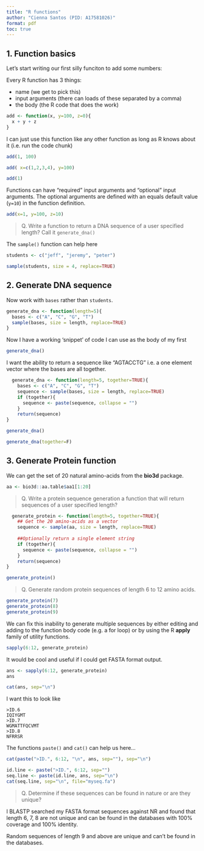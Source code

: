```yaml
---
title: "R functions"
author: "Cienna Santos (PID: A17581026)"
format: pdf
toc: true
---
```


## 1. Function basics

Let's start writing our first silly funciton to add some numbers:

Every R function has 3 things:

- name (we get to pick this)
- input arguments (there can loads of these separated by a comma)
- the body (the R code that does the work)

```r
add <- function(x, y=100, z=0){
  x + y + z
}
```

I can just use this function like any other function as long as R knows about it (i.e. run the code chunk)

```r
add(1, 100)
```

```r
add( x=c(1,2,3,4), y=100)
```


```r
add(1)
```

Functions can have "required" input arguments and "optional" input arguments. The optional arguments are defined with an equals default value (`y=10`) in the function definition.

```r
add(x=1, y=100, z=10)
```

> Q. Write a function to return a DNA sequence of a user specified length? Call it `generate_dna()`

The `sample()` function can help here
```r
students <- c("jeff", "jeremy", "peter")

sample(students, size = 4, replace=TRUE)
```

## 2. Generate DNA sequence

Now work with `bases` rather than `students`.

```r
generate_dna <- function(length=5){
  bases <- c("A", "C", "G", "T")
  sample(bases, size = length, replace=TRUE)
}
```

Now I have a working 'snippet' of code I can use as the body of my first 

```r
generate_dna()
```

I want the ability to return a sequence like "AGTACCTG" i.e. a one element vector where the bases are all together.

```r
  generate_dna <- function(length=5, together=TRUE){
    bases <- c("A", "C", "G", "T")
    sequence <- sample(bases, size = length, replace=TRUE)
    if (together){
      sequence <- paste(sequence, collapse = "")
    }
    return(sequence)
}
```

```r
generate_dna()
```

```r
generate_dna(together=F)
```

## 3. Generate Protein function

We can get the set of 20 natural amino-acids from the **bio3d** package.

```r
aa <- bio3d::aa.table$aa1[1:20]
```

> Q. Write a protein sequence generation a function that will return sequences of a user specified length?

```r
  generate_protein <- function(length=5, together=TRUE){
    ## Get the 20 amino-acids as a vector
    sequence <- sample(aa, size = length, replace=TRUE)
    
    ##Optionally return a single element string
    if (together){
      sequence <- paste(sequence, collapse = "")
    }
    return(sequence)
}
```

```r
generate_protein()
```

> Q. Generate random protein sequences of length 6 to 12 amino acids.

```r
generate_protein(7)
generate_protein(8)
generate_protein(9)
```

We can fix this inability to generate multiple sequences by either editing and adding to the function body code (e.g. a for loop) or by using the R **apply** family of utility functions.

```r
sapply(6:12, generate_protein)
```

It would be cool and useful if I could get FASTA format output.

```r
ans <- sapply(6:12, generate_protein)
ans
```

```r
cat(ans, sep="\n")
```

I want this to look like

```
>ID.6
IQIYGMT
>ID.7
WGMATTFQCVMT
>ID.8
NFRRSR
```

The functions `paste()` and `cat()` can help us here...

```r
cat(paste(">ID.", 6:12, "\n", ans, sep=""), sep="\n")
```

```r
id.line <- paste(">ID.", 6:12, sep="")
seq.line <- paste(id.line, ans, sep="\n")
cat(seq.line, sep="\n", file="myseq.fa")
```

> Q. Determine if these sequences can be found in nature or are they unique?

I BLASTP searched my FASTA format sequences against NR and found that length 6, 7, 8 are not unique and can be found in the databases with 100% coverage and 100% identity.

Random sequences of length 9 and above are unique and can't be found in the databases.